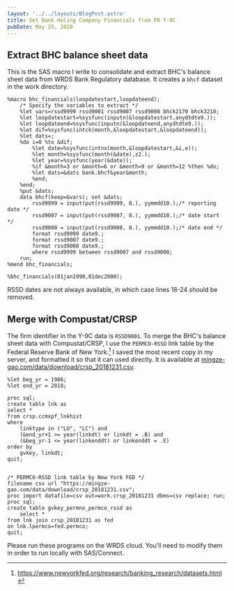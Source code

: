 ```yaml
---
layout: '../../layouts/BlogPost.astro'
title: Get Bank Holing Company Financials from FR Y-9C
pubDate: May 25, 2020
---
```



## Extract BHC balance sheet data

This is the SAS macro I write to consolidate and extract BHC's balance sheet
data from WRDS Bank Regulatory database. It creates a `bhcf` dataset in the work
directory.

```sas[class='line-numbers']
%macro bhc_financials(loopdatestart,loopdateend);
    /* Specify the variables to extract */
    %let vars=rssd9999 rssd9001 rssd9007 rssd9008 bhck2170 bhck3210;
    %let loopdatestart=%sysfunc(inputn(&loopdatestart,anydtdte9.));
    %let loopdateend=%sysfunc(inputn(&loopdateend,anydtdte9.));
    %let dif=%sysfunc(intck(month,&loopdatestart,&loopdateend));
    %let dats=;
    %do i=0 %to &dif;
        %let date=%sysfunc(intnx(month,&loopdatestart,&i,e));
        %let month=%sysfunc(month(&date),z2.);
        %let year=%sysfunc(year(&date));
        %if &month=3 or &month=6 or &month=9 or &month=12 %then %do;
        %let dats=&dats bank.bhcf&year&month;
        %end;
    %end;
    %put &dats;
    data bhcf(keep=&vars); set &dats;
        rssd9999 = input(put(rssd9999, 8.), yymmdd10.);/* reporting date */
        rssd9007 = input(put(rssd9007, 8.), yymmdd10.);/* date start */
        rssd9008 = input(put(rssd9008, 8.), yymmdd10.);/* date end */
        format rssd9999 date9.;
        format rssd9007 date9.;
        format rssd9008 date9.;
        where rssd9999 between rssd9007 and rssd9008;
    run;
%mend bhc_financials;

%bhc_financials(01jan1990,01dec2000);
```

<Aside type="caution">
  RSSD dates are not always available, in which case lines 18-24 should be
  removed.
</Aside>

## Merge with Compustat/CRSP

The firm identifier in the Y-9C data is `RSSD9001`. To merge the BHC's balance
sheet data with Compustat/CRSP, I use the `PERMCO-RSSD` link table by the
Federal Reserve Bank of New York.[^1] I saved the most recent copy in my server,
and formatted it so that it can used directly. It is available at
[mingze-gao.com/data/download/crsp_20181231.csv](https://mingze-gao.com/data/download/crsp_20181231.csv).

[^1]: https://www.newyorkfed.org/research/banking_research/datasets.html

```sas
%let beg_yr = 1986;
%let end_yr = 2018;

proc sql;
create table lnk as
select *
from crsp.ccmxpf_lnkhist
where
    linktype in ("LU", "LC") and
    (&end_yr+1 >= year(linkdt) or linkdt = .B) and
    (&beg_yr-1 <= year(linkenddt) or linkenddt = .E)
order by
    gvkey, linkdt;
quit;


/* PERMCO-RSSD link table by New York FED */
filename csv url "https://mingze-gao.com/data/download/crsp_20181231.csv";
proc import datafile=csv out=work.crsp_20181231 dbms=csv replace; run;
proc sql;
create table gvkey_permno_permco_rssd as
    select *
from lnk join crsp_20181231 as fed
on lnk.lpermco=fed.permco;
quit;
```

<Aside type="note">
  Please run these programs on the WRDS cloud. You'll need to modify them in
  order to run locally with SAS/Connect.
</Aside>
